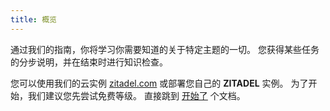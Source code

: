 ```yaml
---
title: 概览
---
```


通过我们的指南，你将学习你需要知道的关于特定主题的一切。 您获得某些任务的分步说明，并在结束时进行知识检查。

您可以使用我们的云实例 [zitadel.com](https://zitadel.com) 或部署您自己的 **ZITADEL** 实例。 为了开始，我们建议您先尝试免费等级。 直接跳到 [开始了](./start/quickstart) 个文档。
